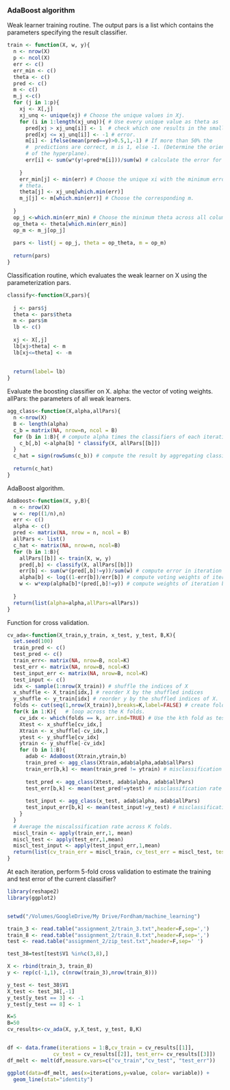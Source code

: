 
### AdaBoost algorithm

Weak learner training routine. The output pars is a list which contains the parameters specifying the result classifier.

```r

train <- function(X, w, y){
  n <- nrow(X)
  p <- ncol(X)
  err <- c()
  err_min <- c()
  theta <- c()
  pred <- c()
  m <- c()
  m_j <-c()
  for (j in 1:p){
    xj <- X[,j]
    xj_unq <- unique(xj) # Choose the unique values in Xj.
    for (i in 1:length(xj_unq)){ # Use every unique value as theta as 
      pred[xj > xj_unq[i]] <- 1  # check which one results in the smallest
      pred[xj <= xj_unq[i]] <- -1 # error.
      m[i] <- ifelse(mean(pred==y)>0.5,1,-1) # If more than 50% the 
      #  predictions are correct, m is 1, else -1. (Determine the orientation
      # of the hyperplane).
      err[i] <- sum(w*(y!=pred*m[i]))/sum(w) # calculate the error for each  # theta.
      
    }
    err_min[j] <- min(err) # Choose the unique xi with the minimum error as
    # theta.
    theta[j] <- xj_unq[which.min(err)]
    m_j[j] <- m[which.min(err)] # Choose the corresponding m.
    
  }
  op_j <-which.min(err_min) # Choose the minimum theta across all columns.
  op_theta <- theta[which.min(err_min)]
  op_m <- m_j[op_j]
  
  pars <- list(j = op_j, theta = op_theta, m = op_m)
  
  return(pars)
}
```

Classification routine, which evaluates the weak learner on X using the parameterization pars.

```r
classify<-function(X,pars){
  
  j <- pars$j
  theta <- pars$theta
  m <- pars$m
  lb <- c()
  
  xj <- X[,j]
  lb[xj>theta] <- m
  lb[xj<=theta] <- -m
  
  
  return(label= lb)
}
```

Evaluate the boosting classifier on X. 
alpha: the vector of voting weights.
allPars: the parameters of all weak learners.

```r
agg_class<-function(X,alpha,allPars){
  n <-nrow(X)
  B <- length(alpha)
  c_b = matrix(NA, nrow=n, ncol = B)
  for (b in 1:B){ # compute alpha times the classifiers of each iteration.
    c_b[,b] <-alpha[b] * classify(X, allPars[[b]])  
  }
  c_hat = sign(rowSums(c_b)) # compute the result by aggregating classifiers.
  
  return(c_hat)   
}
```

AdaBoost algorithm.

```r

AdaBoost<-function(X, y,B){
  n <- nrow(X)
  w <- rep((1/n),n)
  err <- c()
  alpha <- c()
  pred <- matrix(NA, nrow = n, ncol = B)
  allPars <- list()
  c_hat <- matrix(NA, nrow=n, ncol=B)
  for (b in 1:B){
    allPars[[b]] <- train(X, w, y)
    pred[,b] <- classify(X, allPars[[b]])
    err[b] <- sum(w*(pred[,b]!=y))/sum(w) # compute error in iteration b.
    alpha[b] <- log((1-err[b])/err[b]) # compute voting weights of iteration # b.
    w <- w*exp(alpha[b]*(pred[,b]!=y)) # compute weights of iteration b+1.
    
  }
  return(list(alpha=alpha,allPars=allPars))
}

```


Function for cross validation. 

```r
cv_ada<-function(X_train,y_train, x_test, y_test, B,K){
  set.seed(100)
  train_pred <- c()
  test_pred <- c()
  train_err<- matrix(NA, nrow=B, ncol=K)
  test_err <- matrix(NA, nrow=B, ncol=K)
  test_input_err <- matrix(NA, nrow=B, ncol=K)
  test_input <- c()
  idx <- sample(1:nrow(X_train)) # shuffle the indices of X
  x_shuffle <- X_train[idx,] # reorder X by the shuffled indices
  y_shuffle <- y_train[idx] # reorder y by the shuffled indices of X.
  folds <- cut(seq(1,nrow(X_train)),breaks=K,label=FALSE) # create folds.
  for(k in 1:K){   # loop across the K folds.
    cv_idx <- which(folds == k, arr.ind=TRUE) # Use the kth fold as test set.
    Xtest <- x_shuffle[cv_idx,] 
    Xtrain <- x_shuffle[-cv_idx,]
    ytest <- y_shuffle[cv_idx]
    ytrain <- y_shuffle[-cv_idx]
    for (b in 1:B){
      adab <- AdaBoost(Xtrain,ytrain,b)
      train_pred <- agg_class(Xtrain,adab$alpha,adab$allPars)
      train_err[b,k] <- mean(train_pred != ytrain) # misclassification rate  # of the bth iteration and kth fold for cross validation training set.
      
      test_pred <- agg_class(Xtest, adab$alpha, adab$allPars)
      test_err[b,k] <- mean(test_pred!=ytest) # misclassification rate for   # of the bth iteration and kth fold cross validation test set.
      
      test_input <- agg_class(x_test, adab$alpha, adab$allPars)
      test_input_err[b,k] <- mean(test_input!=y_test) # misclassification    # rate of the bth iteration and kth fold rate for the set-aside test set.
    }
  }
  # Average the miscalssification rate across K folds.
  miscl_train <- apply(train_err,1, mean) 
  miscl_test <- apply(test_err,1,mean)
  miscl_test_input <- apply(test_input_err,1,mean)
  return(list(cv_train_err = miscl_train, cv_test_err = miscl_test, test_err = miscl_test_input))
}
```

At each iteration, perform 5-fold cross validation to estimate the training and test error of the current classifier?

```r
library(reshape2)
library(ggplot2)


setwd("/Volumes/GoogleDrive/My Drive/Fordham/machine_learning")

train_3 <- read.table("assignment_2/train_3.txt",header=F,sep=',')
train_8 <- read.table("assignment_2/train_8.txt",header=F,sep=',')
test <- read.table("assignment_2/zip_test.txt",header=F,sep=' ')

test_38=test[test$V1 %in%c(3,8),]

X <- rbind(train_3, train_8)
y <- rep(c(-1,1), c(nrow(train_3),nrow(train_8)))

y_test <- test_38$V1
X_test <- test_38[,-1]
y_test[y_test == 3] <- -1
y_test[y_test == 8] <- 1

K=5
B=50
cv_results<-cv_ada(X, y,X_test, y_test, B,K)


df <- data.frame(iterations = 1:B,cv_train = cv_results[[1]],
               cv_test = cv_results[[2]], test_err= cv_results[[3]])
df_melt <- melt(df,measure.vars=c("cv_train","cv_test", "test_err"))

ggplot(data=df_melt, aes(x=iterations,y=value, color= variable)) +
  geom_line(stat="identity")
  

```


